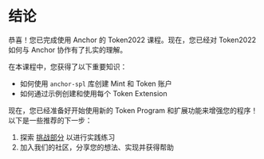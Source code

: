 
# 结论

恭喜！您已完成使用 Anchor 的 Token2022 课程。现在，您已经对 Token2022 如何与 Anchor 协作有了扎实的理解。

<ArticleSection name="您学到了什么" id="what-you-learned" level="h2" />

在本课程中，您获得了以下重要知识：
- 如何使用 `anchor-spl` 库创建 Mint 和 Token 账户
- 如何通过示例创建和使用每个 Token Extension

<ArticleSection name="下一步" id="next-steps" level="h2" />

现在，您已经准备好开始使用新的 Token Program 和扩展功能来增强您的程序！以下是一些推荐的下一步：

1. 探索 [挑战部分](/zh-cn/challenges) 以进行实践练习
2. 加入我们的社区，分享您的想法、实现并获得帮助
